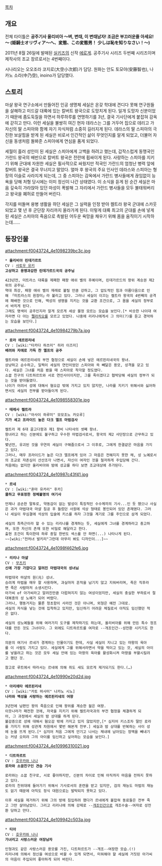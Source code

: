 [[목차]]

== 개요 ==
전체 타이틀은 '''공주기사 올리비아 ～벼, 변태, 이 변태남자! 조금은 부끄러운줄 아세요!～ (姫騎士オリヴィア～へ、変態、この変態男！ 少しは恥を知りなさい！～)'''

2011년 8월 26일에 발매된 [[실키즈]]의 신작 [[에로게]]. 공주기사 시리즈 두번째 시리즈이며 제작사의 조교 장르로서는 4번째이다.

시나리오는 오오조라 코지로(大空小次郎)가 담당. 원화는 안도 토모야(安藤智也), 나카노 소라(中乃空), inoino가 담당했다.

== 스토리 ==
마샬 왕국 연구소에서 만들어진 인공 생명체 세실은 온갖 학대에 견디다 못해 연구원들을 살해하고 미드갈 대륙에 있는 칼버트 왕국으로 도망치게 된다. 일개 도망자 신분이었기 때문에 좀도둑질을 하면서 하루하루를 연명하기를 3년, 결국 기사단에게 붙잡혀 감옥에 갇히고 만다. 이런 세실을 불쌍히 여긴 현자 데라스는 그를 거두어 집으로 데리고 가 자신의 딸 스피아와 함께 자기 자식처럼 소중히 길러지게 된다. 데라스의 딸 스피아의 극진한 보살핌을 받게 된 세실은 비로서 인간적인 삶이 무엇인지를 알게 되었고, 더불어 자신을 동생처럼 돌봐준 스피아에게 연심을 품게 되었다.

세월이 흘러 성인이 된 세실은 스피아에게 고백을 하려고 했는데, 갑작스럽게 동맹국인 가란드 왕국의 배반으로 칼버트 왕국은 전란에 휩싸이게 된다. 사랑하는 스피아를 지키기 위해 군대에 자원한 세실은 필사적으로 싸웠지만 적국인 가란드의 엄청난 병력 앞에 칼버트 왕국은 결국 무너지고 말았다. 얼마 후 왕국의 주요 인사인 데라스와 스피아는 형장의 이슬로 사라지게 되는데, 그 중 스피아는 감옥에서 가란드 병사들에게 끊임없이 능욕을 당해 처형 당시에는 이미 정신이 나간 상태였다. 이 소식을 듣게 된 순간 세실은 마음 깊숙히 가라앉아 있던 마성이 폭발해 그 자리에서 가란드 병사들을 모두 불태워버리고 왕국을 폐허로 만들어 버린다.

각지를 떠돌며 용병 생활을 하던 세실은 그 실력을 인정 받아 켈트라 왕국 군대에 스카웃되었고 몇 년 후 군단장 자리까지 올라가게 된다. 이렇게 대륙 최고의 군대를 손에 넣게 된 세실은 스피아의 죽음으로 촉발된 어두운 욕망을 채우기 위해 몸을 움직이기 시작하는데……

== 등장인물 ==
attachment:f0043724_4e1098239bc3c.jpg
 * '''올리비아 린데가르트'''
 CV : [[사토우 유키]]
 '''고상하고 용맹과감한 린데가르드국의 공주님'''

 423년전, 미트라스 대륙을 제패한 패왕 애쉬 벨의 후예이며, 린데가르드의 왕위 계승권 제2위의 공주님.
 역대 최강, 패왕 애쉬 벨의 재래로 불릴 만큼 강하고, 그 압도적인 힘과 아름다움으로 인해 「미트라스의 흰장미」라 불리고 있다. 그러나 세실이 이끄는 켈트라 왕국의 4번째의 공격에 패배한 것으로 인해, 백성의 생명을 지키는 것을 교환 조건으로, 그 몸을 세실의 정부로서 바치게 된다.
 그래도 명색이 공주인지라 알게 모르게 세상 물정 모르는 모습을 보인다.[* 비슷한 나이대 여자라면 다 아는 [[펠라치오]]를 모르고 있었다. 나중에 리리나에게서 그 의미(?)를 듣고 경악하는 모습을 보인다.]

attachment:f0043724_4e10984279b7a.jpg
 * '''로라 에르핀리네'''
 CV : [wiki:"타카다 하츠미" 히라 이즈미]
 '''배려와 자애로 가득 찬 엘프의 공주'''

 켈트라와 에르핀리네의 부전 협정으로 세실이 손에 넣은 에르핀리네국의 왕녀.
 상냥하고 순수하고, 일찍이 세실의 연인이었던 스피아와 쏙 빼닮은 용모, 성격을 갖고 있다. 세실은 그녀를 처음 봤을 때 스피아로 착각할 정도였다.
 소꿉 친구의 디트하르트와 서로 연인사이이지만, 그를 죽이겠다고 협박당해 세실의 정부가 되는 것을 받아들였다.
 나이가 어려서 성에 대해서 혐오감 밖에 가지고 있지 않지만, 나라를 지키기 위해서와 싫어하면서도 세실의 전부를 받아들이게 된다.

attachment:f0043724_4e1098558301e.jpg
 * '''테레사 켈트라'''
 CV : [wiki:"아사이 하루미" 모모조노 카오루]
 '''기가 세고 프라이드 높은 다크 엘프 마법검사'''

 켈트라 제 6대 골고다왕과 제1 왕비 나타샤의 셋째 왕녀.
 왕녀라고 하는 신분에도 불구하고 우수한 마법검사로서, 왕국의 제2 사단장으로 근무하고 있다.
 몇년전, 유괴된 것을 우연히 세실이 구해줌으로서 그 이후로, 그에게 한결같은 마음을 가지고 있다.
 그러나, 매우 프라이드가 높은 다크 엘프에게 있어 그 마음은 전해지지 못한 채, 성 노예로서의 조교로 자존심이 산산조각 나면서, 자신이 여자인 것을 철저하게 주입당해 간다.
 처음에는 없지만 올리비아와 밤에 성교를 하다 보면 조교대상에 추가된다.

attachment:f0043724_4e10987c43f41.jpg
 * '''르네'''
 CV : [wiki:"혼마 유카리" 후카]
 '''쿨하고 무표정한 정체불명의 여기사'''

 언제나 공손한 말투로, 약동감이 없는 발성이 특징적인 수수께끼의 기사...인 듯 했으나 사실은 과거 마법대국 마샬 침공 후 들렀던 사원에 석상 형태로 봉인되어 있던 존재였다. 그러나 세실이 무심결에 석상의 입술에 키스를 하자 그것을 계기로 그를 주인으로 삼게 되었다.

 세실의 최측근이라 할 수 있는 리리나를 경계하는 듯, 세실에게 그녀를 경계하라고 충고하며, 또한 자신의 존재 또한 비밀로 해달라고 한다.
 출현 조건이 특이한데 하루 종일 한번도 섹스를 안 하면(...) 나타나게 된다.
 ~~[wiki:"전처녀 발키리"그런데 아무리 봐도 디자인이...]~~

attachment:f0043724_4e1098f462fe6.jpg
 * '''리리나 마샬'''
 CV : [[무츠키]]
 '''신에 가장 가깝다고 알려진 마법대국의 성녀님'''

 마법대국 마샬의 원(元) 성녀.
 승려계 마법을 매우 잘 사용하며, 과실마저 흔적을 남기지 않고 지워버리며, 죽은 직후라면 죽은 사람마저 소생시킨다.
 아가씨 of 아가씨라고 알려진만큼 더럽혀지지 않는 여성이었지만, 세실의 충실한 부하로서 절대복종의 성 노예가 되어 버렸다.
 그러나, 행동거지는 물론 청초함이 사라진 것은 아니며, 외형은 예전 그대로.
 세실의 자식을 낳는 것에 집착하고 있지만, 임신하기 어려운 체질로서 아직도 임신했던 적은 없다. 

 세실의 성노예들을 위해 여러가지 도구를 제작하기도 하는데, 올리비아를 위해 만든 특수 정조대를 만든 것도 그녀이다. 그 외에도 디트하르트를 여자로 --개조인간--성전환 시키기도 한다.

 의문의 여기사 르네가 경계하는 인물이기도 한데, 사실 세실이 지니고 있는 마왕의 육아를 이 사람도 가지고 있다. 세실에게 그를 위해서라면서 약을 먹이고 있는 것, 세실의 아이를 낳을려고 하는 것은 모두 세실 안에 있는 마왕의 육아를 활성화시켜 마왕을 부활시킬려고 했던 것.

 참고로 루트에서 따라서는 르네에 의해 쥐도 새도 모르게 제거되기도 한다.(…)

attachment:f0043724_4e10990e20d2d.jpg

 * '''아리에타 에르핀리네'''
 CV : [wiki:"카토 마사미" 나카노 시노]
 '''나라와 백성을 사랑하는 에르핀리네의 여왕'''

 3년전에 남편인 왕의 죽음으로 인해 왕위를 계승한 젊은 여왕.
 이웃나라가 패전한 것에, 자국을 지키기 위해 켈트라국과의 부전 협정을 체결하게 되어, 그 과정에서 세실의 밤 상대를 하게 된다.
 불감증으로 성에 대해서 혐오감 밖에 가지고 있지 않았지만,[* 심지어 키스조차 딸인 로라를 가지기 위해 성관계 차원에서 몇번 해본게 전부.] 세실과 밤 상대를 반복하는 사이 성에 눈을 뜨게 된다.[* 심지어 처음 그에게 안기고 나서는 체내에 남아있는 정액을 빼내기는 커녕 오히려 그의 아이를 임신하고 싶어하는 모습을 보인다.]

attachment:f0043724_4e10996310021.jpg
 * '''디트하르트'''
 CV : [[호우카와 나나]]
 '''로라와 소꿉친구인 견습 기사'''

 로라와는 소꿉 친구로, 서로 좋아하지만, 신분의 차이로 인해 아직까지 마음을 전하지 못하고 있다.
 로라의 친위대에 들어가기 위해서 기사로서의 훈련을 받고 있지만, 검의 재능도 마법의 재능도 없기 때문에 아직도 정식 대원으로는 발탁되지 못하고 있다.

 이후 세실을 제거하기 위해 그의 방에 침입하려 했다가 르네에게 붙잡혀 동료들은 전부 죽고 그만 살아남았다. 그리고 리리나에 의해 강제로 --[[개조인간]]으로 개조수술--여자로 성전환 당하고 만다.

attachment:f0043724_4e109942c503a.jpg
 * '''티아'''
 CV : [[호우카와 나나]]
 '''가녀리고 사랑스러운 여장남자'''

 인형과도 같은 사랑스러운 용모를 가진, 디트하르트가 --개조--여장한 모습.(!)
 리리나에 의해서 정신을 여성으로 바꿀 수 있게 되면서, 미워해야 할 세실에 거짓된 아가씨의 마음이 주입되어 좋아하게 되어 버린다.
